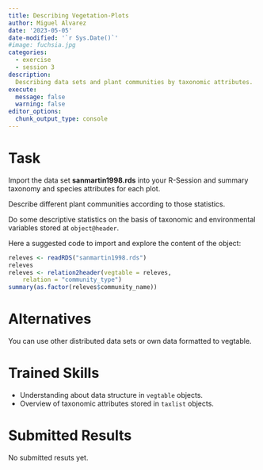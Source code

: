 ```yaml
---
title: Describing Vegetation-Plots
author: Miguel Alvarez
date: '2023-05-05'
date-modified: '`r Sys.Date()`'
#image: fuchsia.jpg
categories:
  - exercise
  - session 3
description: 
  Describing data sets and plant communities by taxonomic attributes.
execute: 
  message: false
  warning: false
editor_options: 
  chunk_output_type: console
---
```



# Task

Import the data set **sanmartin1998.rds** into your R-Session and summary
taxonomy and species attributes for each plot.

Describe different plant communities according to those statistics.

Do some descriptive statistics on the basis of taxonomic and environmental
variables stored at `object@header`.

Here a suggested code to import and explore the content of the object:

```r
releves <- readRDS("sanmartin1998.rds")
releves
releves <- relation2header(vegtable = releves,
    relation = "community_type")
summary(as.factor(releves$community_name))
```

# Alternatives

You can use other distributed data sets or own data formatted to vegtable.

# Trained Skills

- Understanding about data structure in `vegtable` objects.
- Overview of taxonomic attributes stored in `taxlist` objects.

# Submitted Results

No submitted resuts yet.
